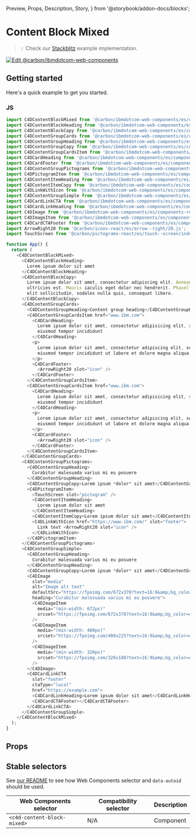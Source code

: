   Preview,
  Props,
  Description,
  Story,
} from '@storybook/addon-docs/blocks';

# Content Block Mixed

> 💡 Check our
> [Stackblitz](https://stackblitz.com/github/carbon-design-system/carbon-for-ibm-dotcom/tree/main/packages/web-components/examples/stackblitz/components-react/content-block-mixed)
> example implementation.

[![Edit @carbon/ibmdotcom-web-components](https://developer.stackblitz.com/img/open_in_stackblitz.svg)](https://stackblitz.com/github/carbon-design-system/carbon-for-ibm-dotcom/tree/main/packages/web-components/examples/codesandbox/components-react/content-block-mixed)

## Getting started

Here's a quick example to get you started.

### JS

```javascript
import C4DContentBlockMixed from '@carbon/ibmdotcom-web-components/es/components-react/content-block-mixed/content-block-mixed.js';
import C4DContentBlockHeading from '@carbon/ibmdotcom-web-components/es/components-react/content-block/content-block-heading.js';
import C4DContentBlockCopy from '@carbon/ibmdotcom-web-components/es/components-react/content-block/content-block-copy.js';
import C4DContentGroupCards from '@carbon/ibmdotcom-web-components/es/components-react/content-group-cards/content-group-cards';
import C4DContentGroupHeading from '@carbon/ibmdotcom-web-components/es/components-react/content-group/content-group-heading';
import C4DContentGroupCopy from '@carbon/ibmdotcom-web-components/es/components-react/content-group/content-group-copy';
import C4DContentGroupCardsItem from '@carbon/ibmdotcom-web-components/es/components-react/content-group-cards/content-group-cards-item';
import C4DCardHeading from '@carbon/ibmdotcom-web-components/es/components-react/card/card-heading';
import C4DCardFooter from '@carbon/ibmdotcom-web-components/es/components-react/card/card-footer';
import C4DContentGroupPictograms from '@carbon/ibmdotcom-web-components/es/components-react/content-group-pictograms/content-group-pictograms';
import C4DPictogramItem from '@carbon/ibmdotcom-web-components/es/components-react/pictogram-item/pictogram-item';
import C4DContentItemHeading from '@carbon/ibmdotcom-web-components/es/components-react/content-item/content-item-heading';
import C4DContentItemCopy from '@carbon/ibmdotcom-web-components/es/components-react/content-item/content-item-copy';
import C4DLinkWithIcon from '@carbon/ibmdotcom-web-components/es/components-react/link-with-icon/link-with-icon';
import C4DContentGroupSimple from '@carbon/ibmdotcom-web-components/es/components-react/content-group-simple/content-group-simple';
import C4DCardLinkCTA from '@carbon/ibmdotcom-web-components/es/components-react/cta/card-link-cta';
import C4DCardLinkHeading from '@carbon/ibmdotcom-web-components/es/components-react/card-link/card-link-heading';
import C4DImage from '@carbon/ibmdotcom-web-components/es/components-react/image/image';
import C4DImageItem from '@carbon/ibmdotcom-web-components/es/components-react/image/image-item';
import C4DCardCTAFooter from '@carbon/ibmdotcom-web-components/es/components-react/cta/card-cta-footer';
import ArrowRight20 from '@carbon/icons-react/es/arrow--right/20.js';
import TouchScreen from '@carbon/pictograms-react/es/touch--screen/index.js';

function App() {
  return (
    <C4DContentBlockMixed>
      <C4DContentBlockHeading>
        Lorem ipsum dolor sit amet
      </C4DContentBlockHeading>
      <C4DContentBlockCopy>
        Lorem ipsum dolor sit amet, consectetur adipiscing elit. Aenean et
        ultricies est. Mauris iaculis eget dolor nec hendrerit. Phasellus at
        elit sollicitudin, sodales nulla quis, consequat libero.
      </C4DContentBlockCopy>
      <C4DContentGroupCards>
        <C4DContentGroupHeading>Content group heading</C4DContentGroupHeading>
        <C4DContentGroupCardsItem href="www.ibm.com">
          <C4DCardHeading>
            Lorem ipsum dolor sit amet, consectetur adipisicing elit, sed do
            eiusmod tempor incididunt
          </C4DCardHeading>
          <p>
            Lorem ipsum dolor sit amet, consectetur adipiscing elit, sed do
            eiusmod tempor incididunt ut labore et dolore magna aliqua.
          </p>
          <C4DCardFooter>
            <ArrowRight20 slot="icon" />
          </C4DCardFooter>
        </C4DContentGroupCardsItem>
        <C4DContentGroupCardsItem href="www.ibm.com">
          <C4DCardHeading>
            Lorem ipsum dolor sit amet, consectetur adipisicing elit, sed do
            eiusmod tempor incididunt
          </C4DCardHeading>
          <p>
            Lorem ipsum dolor sit amet, consectetur adipiscing elit, sed do
            eiusmod tempor incididunt ut labore et dolore magna aliqua.
          </p>
          <C4DCardFooter>
            <ArrowRight20 slot="icon" />
          </C4DCardFooter>
        </C4DContentGroupCardsItem>
      </C4DContentGroupCards>
      <C4DContentGroupPictograms>
        <C4DContentGroupHeading>
          Curabitur malesuada varius mi eu posuere
        </C4DContentGroupHeading>
        <C4DContentGroupCopy>Lorem ipsum *dolor* sit amet</C4DContentGroupCopy>
        <C4DPictogramItem>
          <TouchScreen slot="pictogram" />
          <C4DContentItemHeading>
            Lorem ipsum dolor sit amet
          </C4DContentItemHeading>
          <C4DContentItemCopy>Lorem ipsum dolor sit amet</C4DContentItemCopy>
          <C4DLinkWithIcon href="https://www.ibm.com/" slot="footer">
            Link text <ArrowRight20 slot="icon" />
          </C4DLinkWithIcon>
        </C4DPictogramItem>
      </C4DContentGroupPictograms>
      <C4DContentGroupSimple>
        <C4DContentGroupHeading>
          Curabitur malesuada varius mi eu posuere
        </C4DContentGroupHeading>
        <C4DContentGroupCopy>Lorem ipsum *dolor* sit amet</C4DContentGroupCopy>
        <C4DImage
          slot="media"
          alt="Image alt text"
          defaultSrc="https://fpoimg.com/672x378?text=16:9&amp;bg_color=ee5396&amp;text_color=161616"
          heading="Curabitur malesuada varius mi eu posuere">
          <C4DImageItem
            media="(min-width: 672px)"
            srcset="https://fpoimg.com/672x378?text=16:9&amp;bg_color=ee5396&amp;text_color=161616"
          />
          <C4DImageItem
            media="(min-width: 400px)"
            srcset="https://fpoimg.com/400x225?text=16:9&amp;bg_color=ee5396&amp;text_color=161616"
          />
          <C4DImageItem
            media="(min-width: 320px)"
            srcset="https://fpoimg.com/320x180?text=16:9&amp;bg_color=ee5396&amp;text_color=161616"
          />
        </C4DImage>
        <C4DCardLinkCTA
          slot="footer"
          ctaType="local"
          href="https://example.com">
          <C4DCardLinkHeading>Lorem ipsum dolor sit amet</C4DCardLinkHeading>
          <C4DCardCTAFooter></C4DCardCTAFooter>
        </C4DCardLinkCTA>
      </C4DContentGroupSimple>
    </C4DContentBlockMixed>
  );
}
```

## Props

<Props of={PropTypesRef} />

## Stable selectors

See
[our README](https://github.com/carbon-design-system/carbon-for-ibm-dotcom/tree/main/packages/web-components#stable-selectors-for-analytics-and-integratione2e-testing-in-web-components)
to see how Web Components selector and `data-autoid` should be used.

| Web Components selector     | Compatibility selector | Description |
| --------------------------- | ---------------------- | ----------- |
| `<c4d-content-block-mixed>` | N/A                    | Component   |

<Description markdown={contributing} />
